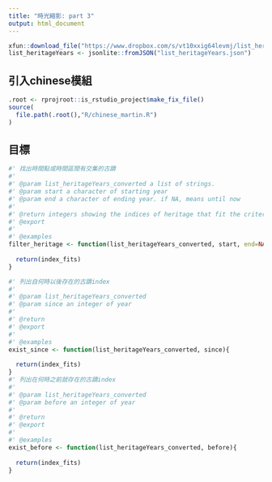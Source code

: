 ```yaml
---
title: "時光縮影: part 3"
output: html_document
---
```



```r
xfun::download_file("https://www.dropbox.com/s/vt10xxig64levmj/list_heritageYears.json?dl=1", mode="wb")
list_heritageYears <- jsonlite::fromJSON("list_heritageYears.json")
```

## 引入chinese模組

```r
.root <- rprojroot::is_rstudio_project$make_fix_file()
source(
  file.path(.root(),"R/chinese_martin.R")
)
```


## 目標

```r
#' 找出時間點或時間區間有交集的古蹟
#'
#' @param list_heritageYears_converted a list of strings.
#' @param start a character of starting year
#' @param end a character of ending year. if NA, means until now
#'
#' @return integers showing the indices of heritage that fit the criterion
#' @export
#'
#' @examples
filter_heritage <- function(list_heritageYears_converted, start, end=NA){
  
  return(index_fits)
}
```

```r
#' 列出自何時以後存在的古蹟index
#'
#' @param list_heritageYears_converted 
#' @param since an integer of year
#'
#' @return
#' @export
#'
#' @examples
exist_since <- function(list_heritageYears_converted, since){
  
  return(index_fits)
}
#' 列出在何時之前就存在的古蹟index
#'
#' @param list_heritageYears_converted 
#' @param before an integer of year
#'
#' @return
#' @export
#'
#' @examples
exist_before <- function(list_heritageYears_converted, before){
  
  return(index_fits)
}
```

